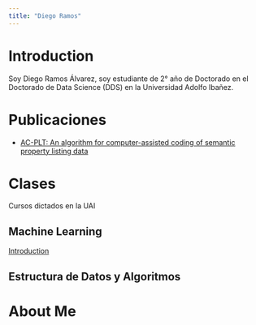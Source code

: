 ```yaml
---
title: "Diego Ramos"
---
```


# Introduction
Soy Diego Ramos Álvarez, soy estudiante de 2° año de Doctorado en el Doctorado de Data Science (DDS) en la Universidad Adolfo Ibañez.

# Publicaciones

* [AC-PLT: An algorithm for computer-assisted coding of semantic property listing data](https://doi.org/10.3758/s13428-023-02260-9)

# Clases 
Cursos dictados en la UAI

## Machine Learning
[Introduction](courses/machine_learning/intro_ml.qmd)

## Estructura de Datos y Algoritmos

# About Me